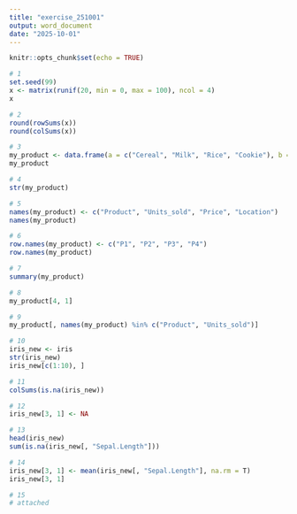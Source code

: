 ```yaml
---
title: "exercise_251001"
output: word_document
date: "2025-10-01"
---
```


```r
knitr::opts_chunk$set(echo = TRUE)
```

```r
# 1
set.seed(99)
x <- matrix(runif(20, min = 0, max = 100), ncol = 4)
x

# 2
round(rowSums(x))
round(colSums(x))

# 3
my_product <- data.frame(a = c("Cereal", "Milk", "Rice", "Cookie"), b = c(15, 20, 30, 50), c = c(2000, 1000, 1500, 500), d = c("1a", "1b", "2c", "3a"), stringsAsFactors = TRUE)
my_product

# 4
str(my_product)

# 5
names(my_product) <- c("Product", "Units_sold", "Price", "Location")
names(my_product)

# 6
row.names(my_product) <- c("P1", "P2", "P3", "P4")
row.names(my_product)

# 7
summary(my_product)

# 8
my_product[4, 1]

# 9
my_product[, names(my_product) %in% c("Product", "Units_sold")]

# 10
iris_new <- iris
str(iris_new)
iris_new[c(1:10), ]

# 11
colSums(is.na(iris_new))

# 12
iris_new[3, 1] <- NA

# 13
head(iris_new)
sum(is.na(iris_new[, "Sepal.Length"]))

# 14
iris_new[3, 1] <- mean(iris_new[, "Sepal.Length"], na.rm = T)
iris_new[3, 1]

# 15
# attached

```